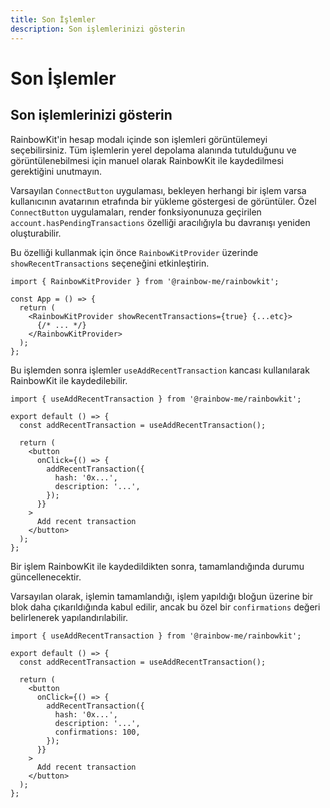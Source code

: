 ```yaml
---
title: Son İşlemler
description: Son işlemlerinizi gösterin
---
```


# Son İşlemler

## Son işlemlerinizi gösterin

RainbowKit'in hesap modalı içinde son işlemleri görüntülemeyi seçebilirsiniz. Tüm işlemlerin yerel depolama alanında tutulduğunu ve görüntülenebilmesi için manuel olarak RainbowKit ile kaydedilmesi gerektiğini unutmayın.

Varsayılan `ConnectButton` uygulaması, bekleyen herhangi bir işlem varsa kullanıcının avatarının etrafında bir yükleme göstergesi de görüntüler. Özel `ConnectButton` uygulamaları, render fonksiyonunuza geçirilen `account.hasPendingTransactions` özelliği aracılığıyla bu davranışı yeniden oluşturabilir.

Bu özelliği kullanmak için önce `RainbowKitProvider` üzerinde `showRecentTransactions` seçeneğini etkinleştirin.

```tsx
import { RainbowKitProvider } from '@rainbow-me/rainbowkit';

const App = () => {
  return (
    <RainbowKitProvider showRecentTransactions={true} {...etc}>
      {/* ... */}
    </RainbowKitProvider>
  );
};
```

Bu işlemden sonra işlemler `useAddRecentTransaction` kancası kullanılarak RainbowKit ile kaydedilebilir.

```tsx
import { useAddRecentTransaction } from '@rainbow-me/rainbowkit';

export default () => {
  const addRecentTransaction = useAddRecentTransaction();

  return (
    <button
      onClick={() => {
        addRecentTransaction({
          hash: '0x...',
          description: '...',
        });
      }}
    >
      Add recent transaction
    </button>
  );
};
```

Bir işlem RainbowKit ile kaydedildikten sonra, tamamlandığında durumu güncellenecektir.

Varsayılan olarak, işlemin tamamlandığı, işlem yapıldığı bloğun üzerine bir blok daha çıkarıldığında kabul edilir, ancak bu özel bir `confirmations` değeri belirlenerek yapılandırılabilir.

```tsx
import { useAddRecentTransaction } from '@rainbow-me/rainbowkit';

export default () => {
  const addRecentTransaction = useAddRecentTransaction();

  return (
    <button
      onClick={() => {
        addRecentTransaction({
          hash: '0x...',
          description: '...',
          confirmations: 100,
        });
      }}
    >
      Add recent transaction
    </button>
  );
};
```
